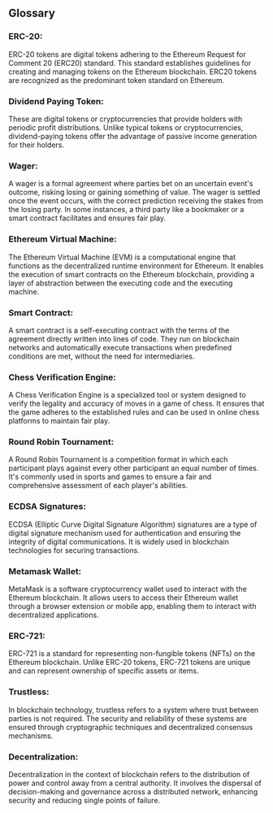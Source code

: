 ## Glossary

### **ERC-20**: 

ERC-20 tokens are digital tokens adhering to the Ethereum Request for Comment 20 (ERC20) standard. This standard establishes guidelines for creating and managing tokens on the Ethereum blockchain. ERC20 tokens are recognized as the predominant token standard on Ethereum.

### **Dividend Paying Token**: 

These are digital tokens or cryptocurrencies that provide holders with periodic profit distributions. Unlike typical tokens or cryptocurrencies, dividend-paying tokens offer the advantage of passive income generation for their holders.

### **Wager**: 

A wager is a formal agreement where parties bet on an uncertain event's outcome, risking losing or gaining something of value. The wager is settled once the event occurs, with the correct prediction receiving the stakes from the losing party. In some instances, a third party like a bookmaker or a smart contract facilitates and ensures fair play.

### **Ethereum Virtual Machine**: 

The Ethereum Virtual Machine (EVM) is a computational engine that functions as the decentralized runtime environment for Ethereum. It enables the execution of smart contracts on the Ethereum blockchain, providing a layer of abstraction between the executing code and the executing machine.

### **Smart Contract**: 
A smart contract is a self-executing contract with the terms of the agreement directly written into lines of code. They run on blockchain networks and automatically execute transactions when predefined conditions are met, without the need for intermediaries.

### **Chess Verification Engine**: 
A Chess Verification Engine is a specialized tool or system designed to verify the legality and accuracy of moves in a game of chess. It ensures that the game adheres to the established rules and can be used in online chess platforms to maintain fair play.

### **Round Robin Tournament**:
A Round Robin Tournament is a competition format in which each participant plays against every other participant an equal number of times. It's commonly used in sports and games to ensure a fair and comprehensive assessment of each player's abilities.

### **ECDSA Signatures**: 
ECDSA (Elliptic Curve Digital Signature Algorithm) signatures are a type of digital signature mechanism used for authentication and ensuring the integrity of digital communications. It is widely used in blockchain technologies for securing transactions.

### **Metamask Wallet**: 
MetaMask is a software cryptocurrency wallet used to interact with the Ethereum blockchain. It allows users to access their Ethereum wallet through a browser extension or mobile app, enabling them to interact with decentralized applications.

### **ERC-721**: 
ERC-721 is a standard for representing non-fungible tokens (NFTs) on the Ethereum blockchain. Unlike ERC-20 tokens, ERC-721 tokens are unique and can represent ownership of specific assets or items.

### **Trustless**: 
In blockchain technology, trustless refers to a system where trust between parties is not required. The security and reliability of these systems are ensured through cryptographic techniques and decentralized consensus mechanisms.

### **Decentralization**: 
Decentralization in the context of blockchain refers to the distribution of power and control away from a central authority. It involves the dispersal of decision-making and governance across a distributed network, enhancing security and reducing single points of failure.
